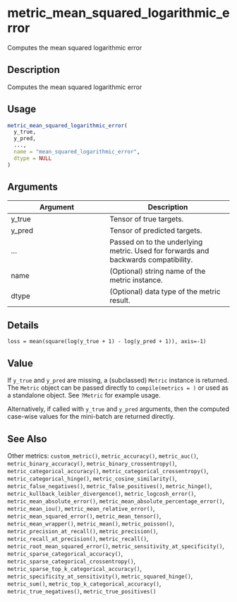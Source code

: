 # metric_mean_squared_logarithmic_error


Computes the mean squared logarithmic error




## Description

Computes the mean squared logarithmic error





## Usage
```r
metric_mean_squared_logarithmic_error(
  y_true,
  y_pred,
  ...,
  name = "mean_squared_logarithmic_error",
  dtype = NULL
)
```




## Arguments


Argument      |Description
------------- |----------------
y_true | Tensor of true targets.
y_pred | Tensor of predicted targets.
... | Passed on to the underlying metric. Used for forwards and backwards compatibility.
name | (Optional) string name of the metric instance.
dtype | (Optional) data type of the metric result.




## Details

``loss = mean(square(log(y_true + 1) - log(y_pred + 1)), axis=-1)``





## Value

If ``y_true`` and ``y_pred`` are missing, a (subclassed) ``Metric``
instance is returned. The ``Metric`` object can be passed directly to
``compile(metrics = )`` or used as a standalone object. See ``?Metric`` for
example usage.

Alternatively, if called with ``y_true`` and ``y_pred`` arguments, then the
computed case-wise values for the mini-batch are returned directly.






## See Also

Other metrics: 
`custom_metric()`,
`metric_accuracy()`,
`metric_auc()`,
`metric_binary_accuracy()`,
`metric_binary_crossentropy()`,
`metric_categorical_accuracy()`,
`metric_categorical_crossentropy()`,
`metric_categorical_hinge()`,
`metric_cosine_similarity()`,
`metric_false_negatives()`,
`metric_false_positives()`,
`metric_hinge()`,
`metric_kullback_leibler_divergence()`,
`metric_logcosh_error()`,
`metric_mean_absolute_error()`,
`metric_mean_absolute_percentage_error()`,
`metric_mean_iou()`,
`metric_mean_relative_error()`,
`metric_mean_squared_error()`,
`metric_mean_tensor()`,
`metric_mean_wrapper()`,
`metric_mean()`,
`metric_poisson()`,
`metric_precision_at_recall()`,
`metric_precision()`,
`metric_recall_at_precision()`,
`metric_recall()`,
`metric_root_mean_squared_error()`,
`metric_sensitivity_at_specificity()`,
`metric_sparse_categorical_accuracy()`,
`metric_sparse_categorical_crossentropy()`,
`metric_sparse_top_k_categorical_accuracy()`,
`metric_specificity_at_sensitivity()`,
`metric_squared_hinge()`,
`metric_sum()`,
`metric_top_k_categorical_accuracy()`,
`metric_true_negatives()`,
`metric_true_positives()`



